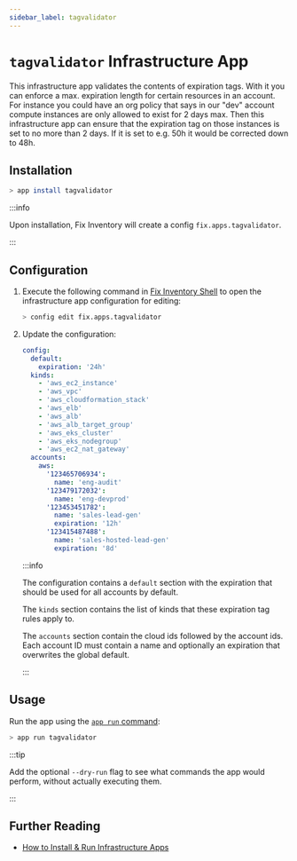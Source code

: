 ```yaml
---
sidebar_label: tagvalidator
---
```


# `tagvalidator` Infrastructure App

This infrastructure app validates the contents of expiration tags. With it you can enforce a max. expiration length for certain resources in an account. For instance you could have an org policy that says in our "dev" account compute instances are only allowed to exist for 2 days max. Then this infrastructure app can ensure that the expiration tag on those instances is set to no more than 2 days. If it is set to e.g. 50h it would be corrected down to 48h.

## Installation

```bash
> app install tagvalidator
```

:::info

Upon installation, Fix Inventory will create a config `fix.apps.tagvalidator`.

:::

## Configuration

1. Execute the following command in [Fix Inventory Shell](../components/shell.mdx) to open the infrastructure app configuration for editing:

   ```bash
   > config edit fix.apps.tagvalidator
   ```

2. Update the configuration:

   ```yaml title="tagvalidator configuration"
   config:
     default:
       expiration: '24h'
     kinds:
       - 'aws_ec2_instance'
       - 'aws_vpc'
       - 'aws_cloudformation_stack'
       - 'aws_elb'
       - 'aws_alb'
       - 'aws_alb_target_group'
       - 'aws_eks_cluster'
       - 'aws_eks_nodegroup'
       - 'aws_ec2_nat_gateway'
     accounts:
       aws:
         '123465706934':
           name: 'eng-audit'
         '123479172032':
           name: 'eng-devprod'
         '123453451782':
           name: 'sales-lead-gen'
           expiration: '12h'
         '123415487488':
           name: 'sales-hosted-lead-gen'
           expiration: '8d'
   ```

   :::info

   The configuration contains a `default` section with the expiration that should be used for all accounts by default.

   The `kinds` section contains the list of kinds that these expiration tag rules apply to.

   The `accounts` section contain the cloud ids followed by the account ids. Each account ID must contain a name and optionally an expiration that overwrites the global default.

   :::

## Usage

Run the app using the [`app run` command](../cli/app/run.mdx):

```bash
> app run tagvalidator
```

:::tip

Add the optional `--dry-run` flag to see what commands the app would perform, without actually executing them.

:::

## Further Reading

- [How to Install & Run Infrastructure Apps](../../how-to-guides/infrastructure-apps/install-and-run-infrastructure-apps.mdx)
